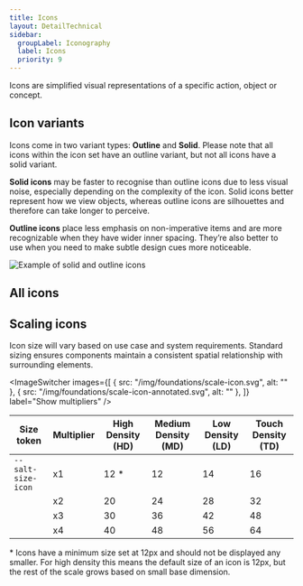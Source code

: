 ```yaml
---
title: Icons
layout: DetailTechnical
sidebar:
  groupLabel: Iconography
  label: Icons
  priority: 9
---
```


Icons are simplified visual representations of a specific action, object or concept.

## Icon variants

Icons come in two variant types: **Outline** and **Solid**. Please note that all icons within the icon set have an outline variant, but not all icons have a solid variant.

**Solid icons** may be faster to recognise than outline icons due to less visual noise, especially depending on the complexity of the icon. Solid icons better represent how we view objects, whereas outline icons are silhouettes and therefore can take longer to perceive.

**Outline icons** place less emphasis on non-imperative items and are more recognizable when they have wider inner spacing. They’re also better to use when you need to make subtle design cues more noticeable.

<Image
  src="/img/foundations/iconography-icon-variants.png"
  alt="Example of solid and outline icons"
/>

## All icons

<IconPreview />

## Scaling icons

Icon size will vary based on use case and system requirements. Standard sizing ensures components maintain a consistent spatial relationship with surrounding elements.

<ImageSwitcher
  images={[
    { src: "/img/foundations/scale-icon.svg", alt: "" },
    { src: "/img/foundations/scale-icon-annotated.svg", alt: "" },
  ]}
  label="Show multipliers"
/>

| Size token         | Multiplier | High Density (HD) | Medium Density (MD) | Low Density (LD) | Touch Density (TD) |
| ------------------ | ---------- | ----------------- | ------------------- | ---------------- | ------------------ |
| `--salt-size-icon` | x1         | 12 \*             | 12                  | 14               | 16                 |
|                    | x2         | 20                | 24                  | 28               | 32                 |
|                    | x3         | 30                | 36                  | 42               | 48                 |
|                    | x4         | 40                | 48                  | 56               | 64                 |

\* Icons have a minimum size set at 12px and should not be displayed any smaller. For high density this means the default size of an icon is 12px, but the rest of the scale grows based on small base dimension.
